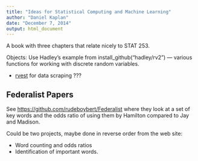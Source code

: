 ```yaml
---
title: "Ideas for Statistical Computing and Machine Learning"
author: "Daniel Kaplan"
date: "December 7, 2014"
output: html_document
---
```


A book with three chapters that relate nicely to STAT 253.

Objects: Use Hadley's example from install_github("hadley/rv2") --- various functions for working with discrete random variables.

* [rvest](https://github.com/hadley/rvest) for data scraping ???

## Federalist Papers

See <https://github.com/rudeboybert/Federalist> where they look at a set of key words and the odds ratio of using them by Hamilton compared to Jay and Madison.

Could be two projects, maybe done in reverse order from the web site:

* Word counting and odds ratios
* Identification of important words.


